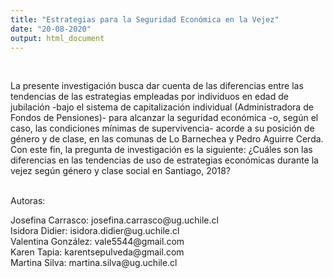 ---
title: "Estrategias para la Seguridad Económica en la Vejez"
date: "20-08-2020"
output: html_document
---

<br>

La presente investigación busca dar cuenta de las diferencias entre las tendencias de las estrategias empleadas por individuos en edad de jubilación -bajo el sistema de capitalización individual (Administradora de Fondos de Pensiones)- para alcanzar la seguridad económica -o, según el caso, las condiciones mínimas de supervivencia- acorde a su posición de género y de clase, en las comunas de Lo Barnechea y Pedro Aguirre Cerda. Con este fin, la pregunta de investigación es la siguiente: ¿Cuáles son las diferencias en las tendencias de uso de estrategias económicas durante la vejez según género y clase social en Santiago, 2018?

<br>
Autoras:
<br>

Josefina Carrasco: josefina.carrasco@ug.uchile.cl
<br>
Isidora Didier: isidora.didier@ug.uchile.cl
<br>
Valentina González: vale5544@gmail.com
<br>
Karen Tapia: karentsepulveda@gmail.com
<br>
Martina Silva: martina.silva@ug.uchile.cl
<br>


